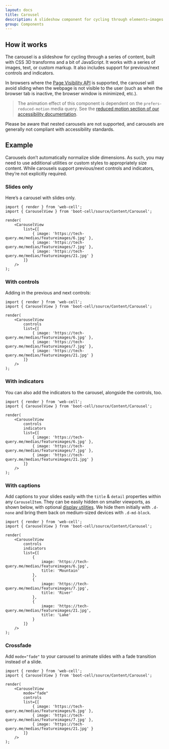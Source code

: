 ---
layout: docs
title: Carousel
description: A slideshow component for cycling through elements—images or slides of text—like a carousel.
group: Components
---



## How it works

The carousel is a slideshow for cycling through a series of content, built with CSS 3D transforms and a bit of JavaScript.
It works with a series of images, text, or custom markup. It also includes support for previous/next controls and indicators.

In browsers where the [Page Visibility API][1] is supported, the carousel will avoid sliding when the webpage is not visible to the user
(such as when the browser tab is inactive, the browser window is minimized, etc.).

> The animation effect of this component is dependent on the `prefers-reduced-motion` media query.
> See the [reduced motion section of our accessibility documentation][2].

Please be aware that nested carousels are not supported, and carousels are generally not compliant with accessibility standards.

## Example

Carousels don’t automatically normalize slide dimensions. As such, you may need to use additional utilities or custom styles to appropriately size content.
While carousels support previous/next controls and indicators, they’re not explicitly required.

### Slides only

Here’s a carousel with slides only.

<Example>
    <CarouselView
        list={[
            { image: 'https://tech-query.me/medias/featureimages/6.jpg' },
            { image: 'https://tech-query.me/medias/featureimages/7.jpg' },
            { image: 'https://tech-query.me/medias/featureimages/21.jpg' }
        ]}
    />
</Example>

```TSX
import { render } from 'web-cell';
import { CarouselView } from 'boot-cell/source/Content/Carousel';

render(
    <CarouselView
        list={[
            { image: 'https://tech-query.me/medias/featureimages/6.jpg' },
            { image: 'https://tech-query.me/medias/featureimages/7.jpg' },
            { image: 'https://tech-query.me/medias/featureimages/21.jpg' }
        ]}
    />
);
```

### With controls

Adding in the previous and next controls:

<Example>
    <CarouselView
        controls
        list={[
            { image: 'https://tech-query.me/medias/featureimages/6.jpg' },
            { image: 'https://tech-query.me/medias/featureimages/7.jpg' },
            { image: 'https://tech-query.me/medias/featureimages/21.jpg' }
        ]}
    />
</Example>

```TSX
import { render } from 'web-cell';
import { CarouselView } from 'boot-cell/source/Content/Carousel';

render(
    <CarouselView
        controls
        list={[
            { image: 'https://tech-query.me/medias/featureimages/6.jpg' },
            { image: 'https://tech-query.me/medias/featureimages/7.jpg' },
            { image: 'https://tech-query.me/medias/featureimages/21.jpg' }
        ]}
    />
);
```

### With indicators

You can also add the indicators to the carousel, alongside the controls, too.

<Example>
    <CarouselView
        controls
        indicators
        list={[
            { image: 'https://tech-query.me/medias/featureimages/6.jpg' },
            { image: 'https://tech-query.me/medias/featureimages/7.jpg' },
            { image: 'https://tech-query.me/medias/featureimages/21.jpg' }
        ]}
    />
</Example>

```TSX
import { render } from 'web-cell';
import { CarouselView } from 'boot-cell/source/Content/Carousel';

render(
    <CarouselView
        controls
        indicators
        list={[
            { image: 'https://tech-query.me/medias/featureimages/6.jpg' },
            { image: 'https://tech-query.me/medias/featureimages/7.jpg' },
            { image: 'https://tech-query.me/medias/featureimages/21.jpg' }
        ]}
    />
);
```

### With captions

Add captions to your slides easily with the `title` & `detail` properties within any `CarouselItem`.
They can be easily hidden on smaller viewports, as shown below, with optional [display utilities][3].
We hide them initially with `.d-none` and bring them back on medium-sized devices with `.d-md-block`.

<Example>
    <CarouselView
        controls
        indicators
        list={[
            {
                image: 'https://tech-query.me/medias/featureimages/6.jpg',
                title: 'Mountain'
            },
            {
                image: 'https://tech-query.me/medias/featureimages/7.jpg',
                title: 'River'
            },
            {
                image: 'https://tech-query.me/medias/featureimages/21.jpg',
                title: 'Lake'
            }
        ]}
    />
</Example>

```TSX
import { render } from 'web-cell';
import { CarouselView } from 'boot-cell/source/Content/Carousel';

render(
    <CarouselView
        controls
        indicators
        list={[
            {
                image: 'https://tech-query.me/medias/featureimages/6.jpg',
                title: 'Mountain'
            },
            {
                image: 'https://tech-query.me/medias/featureimages/7.jpg',
                title: 'River'
            },
            {
                image: 'https://tech-query.me/medias/featureimages/21.jpg',
                title: 'Lake'
            }
        ]}
    />
);
```

### Crossfade

Add `mode="fade"` to your carousel to animate slides with a fade transition instead of a slide.

<Example>
    <CarouselView
        mode="fade"
        controls
        list={[
            { image: 'https://tech-query.me/medias/featureimages/6.jpg' },
            { image: 'https://tech-query.me/medias/featureimages/7.jpg' },
            { image: 'https://tech-query.me/medias/featureimages/21.jpg' }
        ]}
    />
</Example>

```TSX
import { render } from 'web-cell';
import { CarouselView } from 'boot-cell/source/Content/Carousel';

render(
    <CarouselView
        mode="fade"
        controls
        list={[
            { image: 'https://tech-query.me/medias/featureimages/6.jpg' },
            { image: 'https://tech-query.me/medias/featureimages/7.jpg' },
            { image: 'https://tech-query.me/medias/featureimages/21.jpg' }
        ]}
    />
);
```

[1]: https://www.w3.org/TR/page-visibility/
[2]: https://getbootstrap.com/docs/4.4/getting-started/accessibility/#reduced-motion
[3]: https://getbootstrap.com/docs/4.4/utilities/display/
